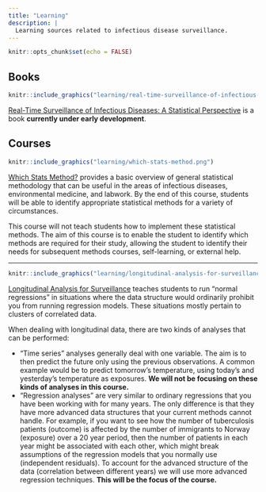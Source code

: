 ```yaml
---
title: "Learning"
description: |
  Learning sources related to infectious disease surveillance.
---
```


```r
knitr::opts_chunk$set(echo = FALSE)
```

## Books

```r
knitr::include_graphics("learning/real-time-surveillance-of-infectious-diseases-a-statistical-perspective.png")
```

[Real-Time Surveillance of Infectious Diseases: A Statistical Perspective](./surveillance-and-stats/) is a book **currently under early development**.

## Courses

```r
knitr::include_graphics("learning/which-stats-method.png")
```

[Which Stats Method?](./which-stats-method/) provides a basic overview of general statistical methodology that can be useful in the areas of infectious diseases, environmental medicine, and labwork. By the end of this course, students will be able to identify appropriate statistical methods for a variety of circumstances.

This course will not teach students how to implement these statistical methods. The aim of this course is to enable the student to identify which methods are required for their study, allowing the student to identify their needs for subsequent methods courses, self-learning, or external help.

***

```r
knitr::include_graphics("learning/longitudinal-analysis-for-surveillance.png")
```

[Longitudinal Analysis for Surveillance](./longitudinal-analysis-for-surveillance/) teaches students to run "normal regressions" in situations where the data structure would ordinarily prohibit you from running regression models. These situations mostly pertain to clusters of correlated data.

When dealing with longitudinal data, there are two kinds of analyses that can be performed:

- "Time series" analyses generally deal with one variable. The aim is to then predict the future only using the previous observations. A common example would be to predict tomorrow’s temperature, using today’s and yesterday’s temperature as exposures. **We will not be focusing on these kinds of analyses in this course.**
- "Regression analyses" are very similar to ordinary regressions that you have been working with for many years. The only difference is that they have more advanced data structures that your current methods cannot handle. For example, if you want to see how the number of tuberculosis patients (outcome) is affected by the number of immigrants to Norway (exposure) over a 20 year period, then the number of patients in each year might be associated with each other, which might break assumptions of the regression models that you normally use (independent residuals). To account for the advanced structure of the data (correlation between different years) we will use more advanced regression techniques. **This will be the focus of the course.**
